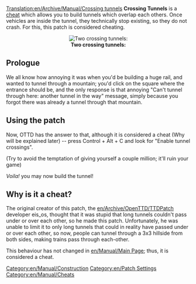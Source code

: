 [[Translation:en/Archive/Manual/Crossing tunnels]]
'''Crossing Tunnels''' is a [[en/Manual/Cheats|cheat]] which allows you to build tunnels which overlap each others. Once vehicles are inside the tunnel, they technically stop existing, so they do not crash. For this, this patch is considered cheating.

<center>[[File:en/Archive/Manual/Crossing Tunnels.png|center|frame|'''Two crossing tunnels:''']]</center>

== Prologue ==

We all know how annoying it was when you'd be building a huge rail, and wanted to tunnel through a mountain; you'd click on the square where the entrance should be, and the only response is that annoying "Can't tunnel through here: another tunnel in the way" message, simply because you forgot there was already a tunnel through that mountain.


== Using the patch ==

Now, OTTD has the answer to that, although it is considered a cheat (Why will be explained later) -- press Control + Alt + C and look for "Enable tunnel crossings".


(Try to avoid the temptation of giving yourself a couple million; it'll ruin your game)

''Voila!'' you may now build the tunnel!

== Why is it a cheat? ==

The original creator of this patch, the [[en/Archive/OpenTTD/TTDPatch]] developer eis_os, thought that it was stupid that long tunnels couldn't pass under or over each other, so he made this patch.  Unfortunately, he was unable to limit it to only long tunnels that could in reality have passed under or over each other, so now, people can tunnel through a 3x3 hillside from both sides, making trains pass through each-other. 

This behaviour has not changed in [[en/Manual/Main Page]]; thus, it is considered a cheat.

[[Category:en/Manual/Construction]]
[[Category:en/Patch Settings]]
[[Category:en/Manual/Cheats]]